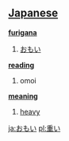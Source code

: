 == [[Japanese]] ==                                          

'''[[furigana]]'''
# [[おもい]]

'''[[reading]]'''
# omoi

'''[[meaning]]'''
# [[heavy]]

[[ja:おもい]]
[[pl:重い]]